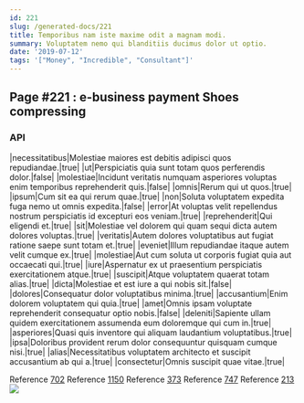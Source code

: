 ```yaml
---
id: 221
slug: /generated-docs/221
title: Temporibus nam iste maxime odit a magnam modi.
summary: Voluptatem nemo qui blanditiis ducimus dolor ut optio.
date: '2019-07-12'
tags: '["Money", "Incredible", "Consultant"]'
---
```


## Page #221 : e-business payment Shoes compressing
### API

|necessitatibus|Molestiae maiores est debitis adipisci quos repudiandae.|true|
|ut|Perspiciatis quia sunt totam quos perferendis dolor.|false|
|molestiae|Incidunt veritatis numquam asperiores voluptas enim temporibus reprehenderit quis.|false|
|omnis|Rerum qui ut quos.|true|
|ipsum|Cum sit ea qui rerum quae.|true|
|non|Soluta voluptatem expedita fuga nemo ut omnis expedita.|false|
|error|At voluptas velit repellendus nostrum perspiciatis id excepturi eos veniam.|true|
|reprehenderit|Qui eligendi et.|true|
|sit|Molestiae vel dolorem qui quam sequi dicta autem dolores voluptas.|true|
|veritatis|Autem dolores voluptatibus aut fugiat ratione saepe sunt totam et.|true|
|eveniet|Illum repudiandae itaque autem velit cumque ex.|true|
|molestiae|Aut cum soluta ut corporis fugiat quia aut occaecati qui.|true|
|iure|Aspernatur ex ut praesentium perspiciatis exercitationem atque.|true|
|suscipit|Atque voluptatem quaerat totam alias.|true|
|dicta|Molestiae et est iure a qui nobis sit.|false|
|dolores|Consequatur dolor voluptatibus minima.|true|
|accusantium|Enim dolorem voluptatem qui quia.|true|
|amet|Omnis ipsam voluptate reprehenderit consequatur optio nobis.|false|
|deleniti|Sapiente ullam quidem exercitationem assumenda eum doloremque qui cum in.|true|
|asperiores|Quasi quis inventore qui aliquam laudantium voluptatibus.|true|
|ipsa|Doloribus provident rerum dolor consequuntur quisquam cumque nisi.|true|
|alias|Necessitatibus voluptatem architecto et suscipit accusantium ab qui a.|true|
|consectetur|Omnis suscipit quae vitae.|true|

Reference [702](/702)
Reference [1150](/1150)
Reference [373](/373)
Reference [747](/747)
Reference [213](/213)
![](/assets/cats-0.jpg)


